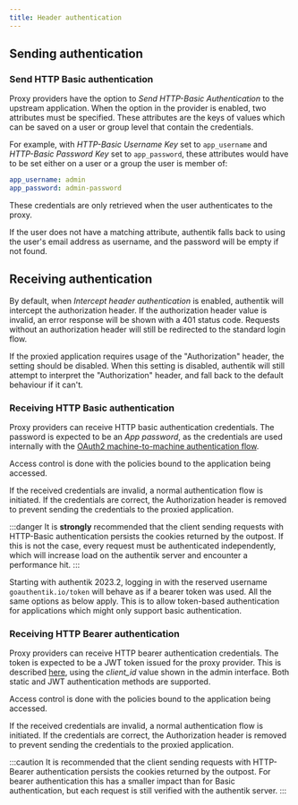 ```yaml
---
title: Header authentication
---
```


## Sending authentication

### Send HTTP Basic authentication

Proxy providers have the option to _Send HTTP-Basic Authentication_ to the upstream application. When the option in the provider is enabled, two attributes must be specified. These attributes are the keys of values which can be saved on a user or group level that contain the credentials.

For example, with _HTTP-Basic Username Key_ set to `app_username` and _HTTP-Basic Password Key_ set to `app_password`, these attributes would have to be set either on a user or a group the user is member of:

```yaml
app_username: admin
app_password: admin-password
```

These credentials are only retrieved when the user authenticates to the proxy.

If the user does not have a matching attribute, authentik falls back to using the user's email address as username, and the password will be empty if not found.

## Receiving authentication

By default, when _Intercept header authentication_ is enabled, authentik will intercept the authorization header. If the authorization header value is invalid, an error response will be shown with a 401 status code. Requests without an authorization header will still be redirected to the standard login flow.

If the proxied application requires usage of the "Authorization" header, the setting should be disabled. When this setting is disabled, authentik will still attempt to interpret the "Authorization" header, and fall back to the default behaviour if it can't.

### Receiving HTTP Basic authentication

Proxy providers can receive HTTP basic authentication credentials. The password is expected to be an _App password_, as the credentials are used internally with the [OAuth2 machine-to-machine authentication flow](../oauth2/client_credentials.mdx).

Access control is done with the policies bound to the application being accessed.

If the received credentials are invalid, a normal authentication flow is initiated. If the credentials are correct, the Authorization header is removed to prevent sending the credentials to the proxied application.

:::danger
It is **strongly** recommended that the client sending requests with HTTP-Basic authentication persists the cookies returned by the outpost. If this is not the case, every request must be authenticated independently, which will increase load on the authentik server and encounter a performance hit.
:::

Starting with authentik 2023.2, logging in with the reserved username `goauthentik.io/token` will behave as if a bearer token was used. All the same options as below apply. This is to allow token-based authentication for applications which might only support basic authentication.

### Receiving HTTP Bearer authentication

Proxy providers can receive HTTP bearer authentication credentials. The token is expected to be a JWT token issued for the proxy provider. This is described [here](../oauth2/client_credentials.mdx), using the _client_id_ value shown in the admin interface. Both static and JWT authentication methods are supported.

Access control is done with the policies bound to the application being accessed.

If the received credentials are invalid, a normal authentication flow is initiated. If the credentials are correct, the Authorization header is removed to prevent sending the credentials to the proxied application.

:::caution
It is recommended that the client sending requests with HTTP-Bearer authentication persists the cookies returned by the outpost. For bearer authentication this has a smaller impact than for Basic authentication, but each request is still verified with the authentik server.
:::
